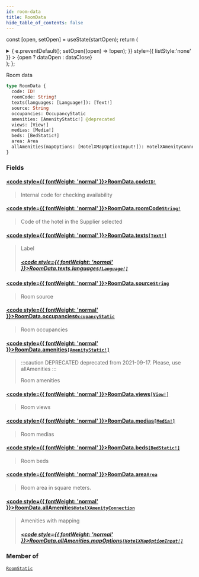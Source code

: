 ```yaml
---
id: room-data
title: RoomData
hide_table_of_contents: false
---
```






const [open, setOpen] = useState(startOpen);
return (
<details {...(open ? { open: true } : {})} className="details" style={{ border:'none', boxShadow:'none', background:'var(--ifm-background-color)' }}>
<summary
onClick={(e) => {
e.preventDefault();
setOpen((open) => !open);
}}
style={{ listStyle:'none' }} >
{open ? dataOpen : dataClose}
</summary>
{open && children}
</details>
);
};

Room data

```graphql
type RoomData {
  code: ID!
  roomCode: String!
  texts(languages: [Language!]): [Text!]
  source: String
  occupancies: OccupancyStatic
  amenities: [AmenityStatic!] @deprecated
  views: [View!]
  medias: [Media!]
  beds: [BedStatic!]
  area: Area
  allAmenities(mapOptions: [HotelXMapOptionInput!]): HotelXAmenityConnection
}
```

### Fields

#### [<code style={{ fontWeight: 'normal' }}>RoomData.<b>code</b></code>](#)<Bullet />[`ID!`](/api/scalars/id) <Badge class="badge badge--secondary" text="non-null"/> <Badge class="badge badge--secondary" text="scalar"/>

> Internal code for checking availability

#### [<code style={{ fontWeight: 'normal' }}>RoomData.<b>roomCode</b></code>](#)<Bullet />[`String!`](/api/scalars/string) <Badge class="badge badge--secondary" text="non-null"/> <Badge class="badge badge--secondary" text="scalar"/>

> Code of the hotel in the Supplier selected

#### [<code style={{ fontWeight: 'normal' }}>RoomData.<b>texts</b></code>](#)<Bullet />[`[Text!]`](/api/objects/text) <Badge class="badge badge--secondary" text="list"/> <Badge class="badge badge--secondary" text="object"/>

> Label
>
> ##### [<code style={{ fontWeight: 'normal' }}>RoomData.texts.<b>languages</b></code>](#)<Bullet />[`[Language!]`](/api/scalars/language) <Badge class="badge badge--secondary" text="list"/> <Badge class="badge badge--secondary" text="scalar"/>

#### [<code style={{ fontWeight: 'normal' }}>RoomData.<b>source</b></code>](#)<Bullet />[`String`](/api/scalars/string) <Badge class="badge badge--secondary" text="scalar"/>

> Room source

#### [<code style={{ fontWeight: 'normal' }}>RoomData.<b>occupancies</b></code>](#)<Bullet />[`OccupancyStatic`](/api/objects/occupancy-static) <Badge class="badge badge--secondary" text="object"/>

> Room occupancies

#### [<code style={{ fontWeight: 'normal' }}>RoomData.<b>amenities</b></code>](#)<Bullet />[`[AmenityStatic!]`](/api/objects/amenity-static) <Badge class="badge badge--deprecated badge--secondary" text="deprecated"/> <Badge class="badge badge--secondary" text="list"/> <Badge class="badge badge--secondary" text="object"/>

> :::caution DEPRECATED
> deprecated from 2021-09-17. Please, use allAmenities
> :::
>
> Room amenities

#### [<code style={{ fontWeight: 'normal' }}>RoomData.<b>views</b></code>](#)<Bullet />[`[View!]`](/api/objects/view) <Badge class="badge badge--secondary" text="list"/> <Badge class="badge badge--secondary" text="object"/>

> Room views

#### [<code style={{ fontWeight: 'normal' }}>RoomData.<b>medias</b></code>](#)<Bullet />[`[Media!]`](/api/objects/media) <Badge class="badge badge--secondary" text="list"/> <Badge class="badge badge--secondary" text="object"/>

> Room medias

#### [<code style={{ fontWeight: 'normal' }}>RoomData.<b>beds</b></code>](#)<Bullet />[`[BedStatic!]`](/api/objects/bed-static) <Badge class="badge badge--secondary" text="list"/> <Badge class="badge badge--secondary" text="object"/>

> Room beds

#### [<code style={{ fontWeight: 'normal' }}>RoomData.<b>area</b></code>](#)<Bullet />[`Area`](/api/scalars/area) <Badge class="badge badge--secondary" text="scalar"/>

> Room area in square meters.

#### [<code style={{ fontWeight: 'normal' }}>RoomData.<b>allAmenities</b></code>](#)<Bullet />[`HotelXAmenityConnection`](/api/objects/hotel-xamenity-connection) <Badge class="badge badge--secondary" text="object"/>

> Amenities with mapping
>
> ##### [<code style={{ fontWeight: 'normal' }}>RoomData.allAmenities.<b>mapOptions</b></code>](#)<Bullet />[`[HotelXMapOptionInput!]`](/api/inputs/hotel-xmap-option-input) <Badge class="badge badge--secondary" text="list"/> <Badge class="badge badge--secondary" text="input"/>

### Member of

[`RoomStatic`](/api/objects/room-static) <Badge class="badge badge--secondary" text="object"/>
